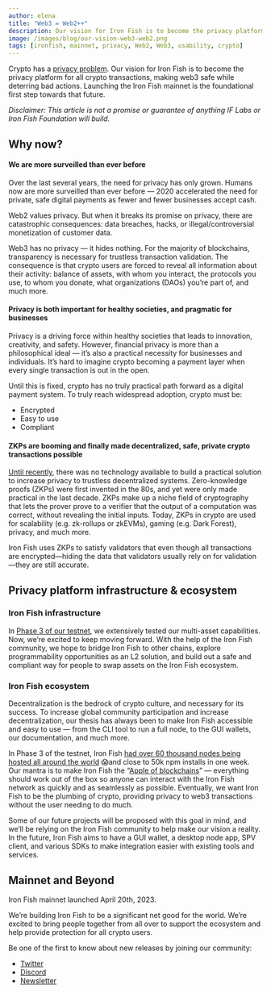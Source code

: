 ```yaml
---
author: elena
title: "Web3 = Web2++"
description: Our vision for Iron Fish is to become the privacy platform for all crypto transactions.
image: /images/blog/our-vision-web3-web2.png
tags: [ironfish, mainnet, privacy, Web2, Web3, usability, crypto]
---
```


Crypto has a [privacy problem](https://www.ironfish.network/blog/2021/03/03/bitcoin-ethreum-privacy). Our vision for Iron Fish is to become the privacy platform for all crypto transactions, making web3 safe while deterring bad actions. Launching the Iron Fish mainnet is the foundational first step towards that future.

*Disclaimer: This article is not a promise or guarantee of anything IF Labs or Iron Fish Foundation will build.*

## Why now?

#### We are more surveilled than ever before

Over the last several years, the need for privacy has only grown. Humans now are more surveilled than ever before — 2020 accelerated the need for private, safe digital payments as fewer and fewer businesses accept cash.

Web2 values privacy. But when it breaks its promise on privacy, there are catastrophic consequences: data breaches, hacks, or illegal/controversial monetization of customer data.

Web3 has no privacy — it hides nothing. For the majority of blockchains, transparency is necessary for trustless transaction validation. The consequence is that crypto users are forced to reveal all information about their activity: balance of assets, with whom you interact, the protocols you use, to whom you donate, what organizations (DAOs) you’re part of, and much more.

#### Privacy is both important for healthy societies, and pragmatic for businesses

Privacy is a driving force within healthy societies that leads to innovation, creativity, and safety. However, financial privacy is more than a philosophical ideal — it’s also a practical necessity for businesses and individuals. It’s hard to imagine crypto becoming a payment layer when every single transaction is out in the open.

Until this is fixed, crypto has no truly practical path forward as a digital payment system. To truly reach widespread adoption, crypto must be:

-   Encrypted
-   Easy to use
-   Compliant

#### ZKPs are booming and finally made decentralized, safe, private crypto transactions possible

[Until recently](https://thedefiant.io/zero-knowledge-proofs-digital-trust), there was no technology available to build a practical solution to increase privacy to trustless decentralized systems. Zero-knowledge proofs (ZKPs) were first invented in the 80s, and yet were only made practical in the last decade. ZKPs make up a niche field of cryptography that lets the prover prove to a verifier that the output of a computation was correct, without revealing the initial inputs. Today, ZKPs in crypto are used for scalability (e.g. zk-rollups or zkEVMs), gaming (e.g. Dark Forest), privacy, and much more.

Iron Fish uses ZKPs to satisfy validators that even though  all transactions are encrypted—hiding the data that validators usually rely on for validation—they are still accurate.

## Privacy platform infrastructure & ecosystem

### Iron Fish infrastructure

In [Phase 3 of our testnet](https://www.ironfish.network/learn/blog/2023-01-18-phase3), we extensively tested our multi-asset capabilities. Now, we’re excited to keep moving forward. With the help of the Iron Fish community, we hope to bridge Iron Fish to other chains, explore programmability opportunities as an L2 solution, and build out a safe and compliant way for people to swap assets on the Iron Fish ecosystem.

### Iron Fish ecosystem

Decentralization is the bedrock of crypto culture, and necessary for its success. To increase global community participation and increase decentralization, our thesis has always been to make Iron Fish accessible and easy to use — from the CLI tool to run a full node, to the GUI wallets, our documentation, and much more.

In Phase 3 of the testnet, Iron Fish [had over 60 thousand nodes being hosted all around the world](https://www.ironfish.network/learn/blog/2023-02-23-phase3-update) 😱and close to 50k npm installs in one week. Our mantra is to make Iron Fish the “[Apple of blockchains](https://www.sequoiacap.com/article/elena-nadolinski-spotlight/)” — everything should work out of the box so anyone can interact with the Iron Fish network as quickly and as seamlessly as possible. Eventually, we want Iron Fish to be the plumbing of crypto, providing privacy to web3 transactions without the user needing to do much.

Some of our future projects will be proposed with this goal in mind, and we’ll be relying on the Iron Fish community to help make our vision a reality. In the future, Iron Fish aims to have a GUI wallet, a desktop node app, SPV client, and various SDKs to make integration easier with existing tools and services.

## Mainnet and Beyond

Iron Fish mainnet launched April 20th, 2023.

We’re building Iron Fish to be a significant net good for the world. We’re excited to bring people together from all over to support the ecosystem and help provide protection for all crypto users.

Be one of the first to know about new releases by joining our community:

-   [Twitter](https://twitter.com/ironfishcrypto)    
-   [Discord](https://discord.gg/uCWctApGYN)
-   [Newsletter](https://www.ironfish.network/#:~:text=Stay%20up%20to%20date%20with%20Iron%20Fish)

